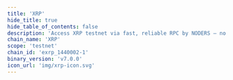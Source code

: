 ```yaml
---
title: 'XRP'
hide_title: true
hide_table_of_contents: false
description: 'Access XRP testnet via fast, reliable RPC by NODERS — no limits, Omnichain-ready, and built for scalable Web3'
chain_name: 'XRP'
scope: 'testnet'
chain_id: 'exrp_1440002-1'
binary_version: 'v7.0.0'
icon_url: 'img/xrp-icon.svg'
---
```



<ChainLayout>
  <ChainHero
    name="XRP"
    iconUrl="img/xrp-icon.svg"
    bgColor="#7B00F3"
    scope="testnet"
    chainId="exrp_1440002-1"
    nodeVersion="v7.0.0"
    token=""
    stakeUrl=""
    restakeUrl=""
    websiteUrl="https://xrplevm.org/"
    githubUrl="https://github.com/xrplevm/node"
    xUrl=""
    discordUrl="https://discord.gg/xrplevm"
  />

  <ProductLinks
    appUrl=""
    appImageUrl="img/products/"
    explorerUrl=""
    explorerImageUrl="img/products/"
    faucetUrl=""
  />

  <ToolsGrid
    chainName="xrp"
    scope="testnet"
    showInstall={true}
    showUpgrade={true}
    showGenesis={true}
    showCli={true}
    showEndpoints={true}
    showStateSync={true}
    showSnapshot={true}
    showLivePeers={true}
    showSeed={true}
    showAddressBook={true}
    showExplorersList={false}
    showPublicEndpoints={false}
    showUsefulTools={false}
    showUpgradeWatcher={false}
  />

</ChainLayout>
